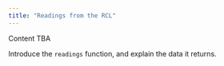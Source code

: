 ```yaml
---
title: "Readings from the RCL"
---
```





:::{.callout-caution}
Content TBA
:::

Introduce the `readings` function, and explain the data it returns.